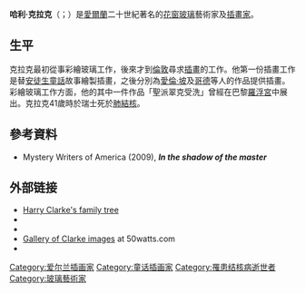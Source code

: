 {{Infobox artist
| honorific_prefix = 
| name             = 哈利·克拉克<br>Harry Clarke
| honorific_suffix = 
| image            = Harry Clarke (photo).jpg
| image_size       = 
| alt              = 
| caption          = 
| birth_name       = Henry Patrick Clarke
| birth_date       = 1889年3月17日
| birth_place      = {{flag|British Empire}}[[愛爾蘭|愛爾蘭]][[都柏林|都柏林]]
| death_date       = {{Death date and age|1931|01|06|1889|03|17}}
| death_place      = {{CHE}}[[格勞賓登州|格勞賓登州]][[庫爾|庫爾]]
| nationality      = 
| education        = 
| alma_mater       = 
| known_for        = [[花窗玻璃|花窗玻璃]]與[[插畫|插畫]]
| notable_works    = 
| style            = 
| movement         = [[藝術與工藝運動|藝術與工藝運動]]
| spouse           = Margaret Clarke
}}
'''哈利·克拉克'''（{{Lang-en|Harry Clarke}}；{{bd|1889年|3月17日|1931年||}}）是[[愛爾蘭|愛爾蘭]]二十世紀著名的[[花窗玻璃|花窗玻璃]]藝術家及[[插畫家|插畫家]]。

==生平==
克拉克最初從事彩繪玻璃工作，後來才到[[倫敦|倫敦]]尋求[[插畫|插畫]]的工作。他第一份插畫工作是替[[安徒生童話|安徒生童話]]故事繪製插畫，之後分別為[[愛倫·坡|愛倫·坡]]及[[約翰·沃爾夫岡·馮·歌德|哥德]]等人的作品提供插畫。彩繪玻璃工作方面，他的其中一件作品「聖派翠克受洗」曾經在巴黎[[羅浮宮|羅浮宮]]中展出。克拉克41歲時於瑞士死於[[肺結核|肺結核]]。

==參考資料==
*Mystery Writers of America (2009), '''''In the shadow of the master'''''

== 外部链接 ==
{{wikisource author}}
{{commons category}}
* [https://web.archive.org/web/20090909014113/http://www.clarkeology.com/tree/49/ Harry Clarke's family tree]
* {{Gutenberg author |id=33646 | name=Harry Clarke}}
* {{Internet Archive author |sname=Harry Clarke |sopt=t}}
* [http://50watts.com/filter/harry-clarke Gallery of Clarke images]{{Wayback|url=http://50watts.com/filter/harry-clarke |date=20201112041128 }} at 50watts.com
* {{LCAuth|n80127749|Harry Clarke|10|ue}}

{{Authority control}}

{{DEFAULTSORT:Clarke, Harry}}
[[Category:爱尔兰插画家|Category:爱尔兰插画家]]
[[Category:童话插画家|Category:童话插画家]]
[[Category:罹患结核病逝世者|Category:罹患结核病逝世者]]
[[Category:玻璃藝術家|Category:玻璃藝術家]]